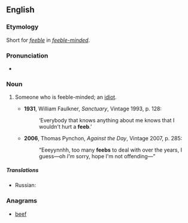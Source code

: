 ==English==

===Etymology===
Short for ''[[feeble]]'' in ''[[feeble-minded]]''.

===Pronunciation===
* {{IPA|/fiːb/}}

===Noun===
{{en-noun}}

# {{context|US|slang|lang=en}} Someone who is feeble-minded; an [[idiot]].
#* '''1931''', William Faulkner, ''Sanctuary'', Vintage 1993, p. 128:
#*:‘Everybody that knows anything about me knows that I wouldn't hurt a '''feeb'''.’
#* '''2006''', Thomas Pynchon, ''Against the Day'', Vintage 2007, p. 285:
#*: “Eeeyynnhh, too many '''feebs''' to deal with over the years, I guess—oh ''I'm'' sorry, hope I'm not offending—”

=====Translations=====
{{trans-top|Someone who is feeble-minded; an idiot}}
* Russian: {{t+|ru|кретин|m}}
{{trans-mid}}
{{trans-bottom}}

===Anagrams===
* [[beef#English|beef]]